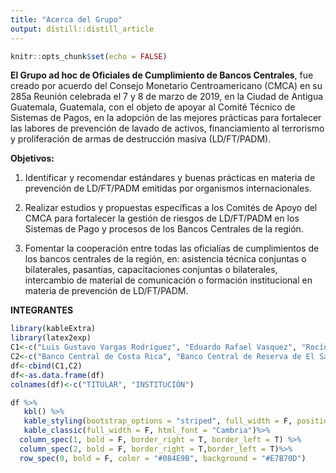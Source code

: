 ```yaml
---
title: "Acerca del Grupo"
output: distill::distill_article
---
```


```r
knitr::opts_chunk$set(echo = FALSE)
```
**El Grupo ad hoc de Oficiales de Cumplimiento de Bancos Centrales**, fue creado por acuerdo del Consejo Monetario Centroamericano (CMCA) en su 285a Reunión celebrada el 7 y 8 de marzo de 2019, en la Ciudad de Antigua Guatemala, Guatemala, con el objeto de apoyar al Comité Técnico de Sistemas de Pagos, en la adopción de las mejores prácticas para fortalecer las labores de prevención de lavado de activos, financiamiento al terrorismo y proliferación de armas de destrucción masiva (LD/FT/PADM).

**Objetivos:**

1. Identificar y recomendar estándares y buenas prácticas en materia de prevención de LD/FT/PADM emitidas por organismos internacionales.

2. Realizar estudios y propuestas específicas a los Comités de Apoyo del CMCA para fortalecer la gestión de riesgos de LD/FT/PADM en los Sistemas de Pago y procesos de los Bancos Centrales de la región.

3. Fomentar la cooperación entre todas las oficialías de cumplimientos de los bancos centrales de la región, en: asistencia técnica conjuntas o bilaterales, pasantías, capacitaciones conjuntas o bilaterales, intercambio de material de comunicación o formación institucional en materia de prevención de LD/FT/PADM.


**INTEGRANTES**
```r
library(kableExtra)
library(latex2exp)
C1<-c("Luis Gustavo Vargas Rodríguez", "Eduardo Rafael Vasquez", "Rocío Beatriz Sol Merino", "Maynor Augusto Ambrosio Higueros", "Eduardo Antonio Chinchilla Mejía", "Carlos Munguía Chang", "Sonia Patricia Espino Yunes", "Luis Ernesto Ortiz Cevallos")
C2<-c("Banco Central de Costa Rica", "Banco Central de Reserva de El Salvador", "Banco Central de Reserva de El Salvador", "Banco de Guatemala", "Banco Central de Honduras", "Banco Central de Nicaragua", "Banco Central de República Dominicana", "Secretaría Ejecutiva del Consejo Monetario Centroamericano")
df<-cbind(C1,C2)
df<-as.data.frame(df)
colnames(df)<-c("TITULAR", "INSTITUCIÓN")
```

```r
df %>%
   kbl() %>%
   kable_styling(bootstrap_options = "striped", full_width = F, position = "center",  font_size = 20)%>%
   kable_classic(full_width = F, html_font = "Cambria")%>%
  column_spec(1, bold = F, border_right = T, border_left = T) %>%
  column_spec(2, bold = F, border_right = T,border_left = T)%>%
  row_spec(0, bold = F, color = "#084E9B", background = "#E7B70D")
```
